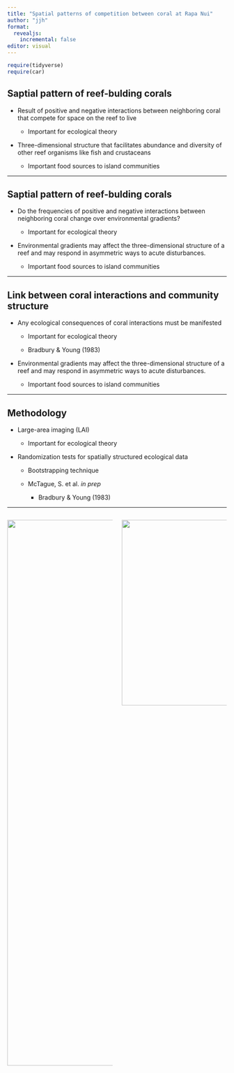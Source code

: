 ```yaml
---
title: "Spatial patterns of competition between coral at Rapa Nui"
author: "jjh"
format: 
  revealjs:
    incremental: false
editor: visual
---
```


```r
require(tidyverse)
require(car)
```

::: incremental
## Saptial pattern of reef-bulding corals

-   Result of positive and negative interactions between neighboring coral that compete for space on the reef to live 

    - Important for ecological theory

- Three-dimensional structure that facilitates abundance and diversity of other reef organisms like fish and crustaceans  

    - Important food sources to island communities
      
:::

------------------------------------------------------------------------

::: incremental
## Saptial pattern of reef-bulding corals

-   Do the frequencies of positive and negative interactions between neighboring coral change over environmental gradients?

    - Important for ecological theory

- Environmental gradients may affect the three-dimensional structure of a reef and may respond in asymmetric ways to acute disturbances.  

    - Important food sources to island communities
      
:::

------------------------------------------------------------------------

::: incremental
## Link between coral interactions and community structure

-   Any ecological consequences of coral interactions must be manifested 

    - Important for ecological theory
    
    - Bradbury & Young (1983)

- Environmental gradients may affect the three-dimensional structure of a reef and may respond in asymmetric ways to acute disturbances.  

    - Important food sources to island communities
      
:::

------------------------------------------------------------------------

::: incremental
## Methodology

-   Large-area imaging (LAI) 

    - Important for ecological theory
    
    

- Randomization tests for spatially structured ecological data

    - Bootstrapping technique

    - McTague, S. et al. *in prep*
    
        - Bradbury & Young (1983)
      
:::

------------------------------------------------------------------------

::: columns
::: {.column width="50%"}
![](rpn_ortho_trace_centroids.png){.absolute top="10" left="1" width="350" height="1250"}
:::

::: {.column width="50%"}
![](rpn_quadrat_count_2023_03_18.png){.absolute top="10" right="1" width="575" height="425"}
:::
:::

